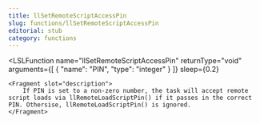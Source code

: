```yaml
---
title: llSetRemoteScriptAccessPin
slug: functions/llSetRemoteScriptAccessPin
editorial: stub
category: functions
---
```


<LSLFunction
	name="llSetRemoteScriptAccessPin"
	returnType="void"
	arguments={[
	{
		"name": "PIN",
		"type": "integer"
	}
]}
	sleep={0.2}
>
	<Fragment slot="description">
		If PIN is set to a non-zero number, the task will accept remote script loads via llRemoteLoadScriptPin() if it passes in the correct PIN. Othersise, llRemoteLoadScriptPin() is ignored.
	</Fragment>
</LSLFunction>
